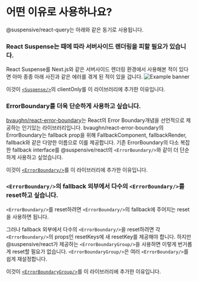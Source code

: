 
# 어떤 이유로 사용하나요?

@suspensive/react-query는 아래와 같은 동기로 사용됩니다.

<Steps>

### React Suspense는 때에 따라 서버사이드 렌더링을 피할 필요가 있습니다.

React Suspense를 Next.js와 같은 서버사이드 렌더링 환경에서 사용해본 적이 있다면 아마 종종 아래 사진과 같은 에러를 겪게 된 적이 있을 겁니다.
![Example banner](/img/suspense-in-ssr-error.png)

이것이 [`<Suspense/>`](/docs/react/Suspense)의 clientOnly를 이 라이브러리에 추가한 이유입니다.

### ErrorBoundary를 더욱 단순하게 사용하고 싶습니다.

[bvaughn/react-error-boundary](https://github.com/bvaughn/react-error-boundary)는 React의 Error Boundary개념을 선언적으로 제공하는 인기있는 라이브러리입니다. bvaughn/react-error-boundary의 ErrorBoundary는 fallback prop을 위해 FallbackComponent, fallbackRender, fallback와 같은 다양한 이름으로 이를 제공합니다. 기존 ErrorBoundary의 다소 복잡한 fallback interface를 @suspensive/react의 `<ErrorBoundary/>`와 같이 더 단순하게 사용하고 싶었습니다.

이것이 [`<ErrorBoundary/>`](/docs/react/ErrorBoundary)를 이 라이브러리에 추가한 이유입니다.

### `<ErrorBoundary/>`의 fallback 외부에서 다수의 `<ErrorBoundary/>`를 reset하고 싶습니다.

`<ErrorBoundary/>`를 reset하려면 `<ErrorBoundary/>`의 fallback에 주어지는 reset을 사용하면 됩니다.

그러나 fallback 외부에서 다수의 `<ErrorBoundary/>`을 reset하려면 각 `<ErrorBoundary/>`의 props인 resetKeys에 새 resetKey를 제공해야 합니다. 하지만 @suspensive/react가 제공하는 `<ErrorBoundaryGroup/>`을 사용하면 이렇게 번거롭게 reset할 필요가 없습니다. `<ErrorBoundaryGroup/>`은 여러 `<ErrorBoundary/>`를 쉽게 재설정합니다.

이것이 [`<ErrorBoundaryGroup/>`](/docs/react/ErrorBoundaryGroup)를 이 라이브러리에 추가한 이유입니다.

</Steps>
